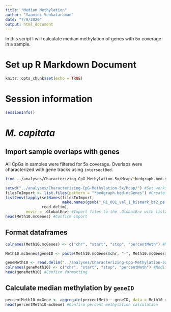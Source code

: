 ```yaml
---
title: "Median Methylation"
author: "Yaamini Venkataraman"
date: "7/9/2020"
output: html_document
---
```


In this script I will calculate median methylation of genes with 5x coverage in a sample.

# Set up R Markdown Document

```r
knitr::opts_chunk$set(echo = TRUE)
```

# Session information

```r
sessionInfo()
```

# *M. capitata*

## Import sample overlaps with genes

All CpGs in samples were filtered for 5x coverage. Overlaps were characterized with gene tracks using `intersectBed`.

```bash
find ../analyses/Characterizing-CpG-Methylation-5x/Mcap/*bedgraph.bed-mcGenes #Check path for files needed
```


```r
setwd("../analyses/Characterizing-CpG-Methylation-5x/Mcap/") #Set working directory within the notebook chunk for list.files to find the necessary files
filesToImport <- list.files(pattern = "*bedgraph.bed-mcGenes") #Create a file list for all 9 files to import. Only import overlaps for full samples (not divided by methylation status)
list2env(lapply(setNames(filesToImport,
                         make.names(gsub("_R1_001_val_1_bismark_bt2_pe._5x.bedgraph.bed", "", filesToImport))),
                read.delim),
         envir = .GlobalEnv) #Import files to the .GlobalEnv with list2env. Use lapply to setNames of the files by taking all the common parts of their names out. Read files with read.delim (can only use defaults = header = TRUE, sep = "\t"). Files will be named Meth#-mcGenes
head(Meth10.mcGenes) #Confirm import
```

## Format dataframes

```r
colnames(Meth10.mcGenes) <- c("chr", "start", "stop", "percentMeth") #Modify column names
```

```r
Meth10.mcGenes$geneID <- paste(Meth10.mcGenes$chr, "-", Meth10.mcGenes$start, "-", Meth10.mcGenes$stop) #Combine chr, start, and stop position information to create a unique geneID
```

```r
geneMeth10 <- read.delim("../analyses/Characterizing-CpG-Methylation-5x/Mcap/") #Import gene overlap file
colnames(geneMeth10) <- c("chr", "start", "stop", "percentMeth") #Modify column names
head(geneMeth10) #Confirm formatting
```

## Calculate median methylation by `geneID`

```r
percentMeth10-mcGene <- aggregate(percentMeth ~ geneID, data = Meth10-mcGene, FUN = median) #Use aggregate to group geneID and calculate median percent methylation
head(percentMeth10-mcGene) #Confirm percent methylation calculation
```





